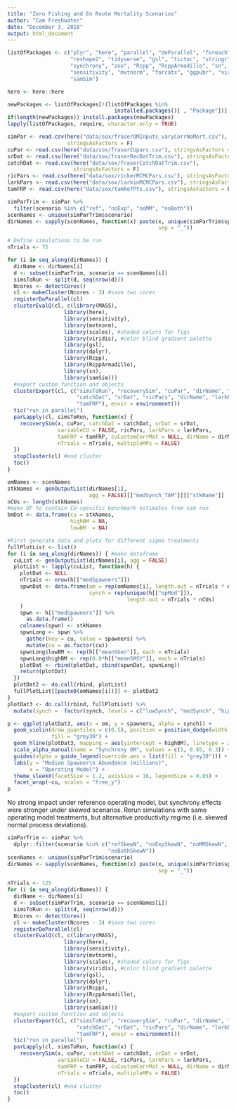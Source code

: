 ```yaml
---
title: "Zero Fishing and En Route Mortality Scenarios"
author: "Cam Freshwater"
date: "December 3, 2018"
output: html_document
---
```


```r
listOfPackages <- c("plyr", "here", "parallel", "doParallel", "foreach", 
                    "reshape2", "tidyverse", "gsl", "tictoc", "stringr", 
                    "synchrony", "zoo", "Rcpp", "RcppArmadillo", "sn", 
                    "sensitivity", "mvtnorm", "forcats", "ggpubr", "viridis", 
                    "samSim")

here <- here::here

newPackages <- listOfPackages[!(listOfPackages %in% 
                                  installed.packages()[ , "Package"])]
if(length(newPackages)) install.packages(newPackages)
lapply(listOfPackages, require, character.only = TRUE)
```


```r
simPar <- read.csv(here("data/sox/fraserOMInputs_varyCorrNoMort.csv"),
                   stringsAsFactors = F)
cuPar <- read.csv(here("data/sox/fraserCUpars.csv"), stringsAsFactors = F)
srDat <- read.csv(here("data/sox/fraserRecDatTrim.csv"), stringsAsFactors = F)
catchDat <- read.csv(here("data/sox/fraserCatchDatTrim.csv"), 
                     stringsAsFactors = F)
ricPars <- read.csv(here("data/sox/rickerMCMCPars.csv"), stringsAsFactors = F)
larkPars <- read.csv(here("data/sox/larkinMCMCPars.csv"), stringsAsFactors = F)
tamFRP <- read.csv(here("data/sox/tamRefPts.csv"), stringsAsFactors = F)

simParTrim <- simPar %>% 
  filter(scenario %in% c("ref", "noExp", "noMM", "noBoth"))
scenNames <- unique(simParTrim$scenario)
dirNames <- sapply(scenNames, function(x) paste(x, unique(simParTrim$species), 
                                                sep = "_"))
```


```r
# Define simulations to be run
nTrials <- 75

for (i in seq_along(dirNames)) {
  dirName <- dirNames[i]
  d <- subset(simParTrim, scenario == scenNames[i])
  simsToRun <- split(d, seq(nrow(d)))
  Ncores <- detectCores()
  cl <- makeCluster(Ncores - 3) #save two cores
  registerDoParallel(cl)
  clusterEvalQ(cl, c(library(MASS),
                  library(here),
                  library(sensitivity),
                  library(mvtnorm),
                  library(scales), #shaded colors for figs
                  library(viridis), #color blind gradient palette
                  library(gsl),
                  library(dplyr),
                  library(Rcpp),
                  library(RcppArmadillo),
                  library(sn),
                  library(samSim)))
  #export custom function and objects
  clusterExport(cl, c("simsToRun", "recoverySim", "cuPar", "dirName", "nTrials",
                      "catchDat", "srDat", "ricPars", "dirName", "larkPars",
                      "tamFRP"), envir = environment())
  tic("run in parallel")
  parLapply(cl, simsToRun, function(x) {
    recoverySim(x, cuPar, catchDat = catchDat, srDat = srDat,
                variableCU = FALSE, ricPars, larkPars = larkPars,
                tamFRP = tamFRP, cuCustomCorrMat = NULL, dirName = dirName,
                nTrials = nTrials, multipleMPs = FALSE)
  })
  stopCluster(cl) #end cluster
  toc()
}
```


```r
omNames <- scenNames
stkNames <- genOutputList(dirNames[1], 
                          agg = FALSE)[["medSynch_TAM"]][["stkName"]]
nCUs <- length(stkNames)
#make DF to contain CU-specific benchmark estimates from sim run
bmDat <- data.frame(cu = stkNames, 
                    highBM = NA,
                    lowBM  = NA)

#First generate data and plots for different sigma treatments
fullPlotList <- list()
for (i in seq_along(dirNames)) { #make dataframe
  cuList <- genOutputList(dirNames[i], agg = FALSE)
  plotList <- lapply(cuList, function(h) {
    plotDat <- NULL
    nTrials <- nrow(h[["medSpawners"]])
    spwnDat <- data.frame(om = rep(omNames[i], length.out = nTrials * nCUs),
                          synch = rep(unique(h[["opMod"]]), 
                                      length.out = nTrials * nCUs)
    )
    spwn <- h[["medSpawners"]] %>%
      as.data.frame() 
    colnames(spwn) <- stkNames
    spwnLong <- spwn %>% 
      gather(key = cu, value = spawners) %>% 
      mutate(cu = as.factor(cu))
    spwnLong$lowBM <- rep(h[["meanSGen"]], each = nTrials)
    spwnLong$highBM <- rep(0.8*h[["meanSMSY"]], each = nTrials)
    plotDat <- rbind(plotDat, cbind(spwnDat, spwnLong))
    return(plotDat)
  })
  plotDat2 <- do.call(rbind, plotList)
  fullPlotList[[paste0(omNames[i])]] <- plotDat2
}
plotDat3 <- do.call(rbind, fullPlotList) %>%
  mutate(synch =  factor(synch, levels = c("lowSynch", "medSynch", "highSynch")))

p <- ggplot(plotDat3, aes(x = om, y = spawners, alpha = synch)) +
  geom_violin(draw_quantiles = c(0.5), position = position_dodge(width = 0.75),
              fill = "grey30") +
  geom_hline(plotDat3, mapping = aes(yintercept = highBM), linetype = 2) +
  scale_alpha_manual(name = "Synchrony OM", values = c(1, 0.65, 0.3)) +
  guides(alpha = guide_legend(override.aes = list(fill = "grey30"))) +
  labs(y = "Median Spawner\n Abundance (millions)",
       x = "Operating Model") +
  theme_sleekX(facetSize = 1.2, axisSize = 16, legendSize = 0.85) +
  facet_wrap(~cu, scales = "free_y")
p
```


No strong impact under reference operating model, but synchrony effects were stronger under skewed scenarios. Rerun simulations with same operating model treatments, but alternative productivity regime (i.e. skewed normal process deviations).


```r
simParTrim <- simPar %>% 
  dplyr::filter(scenario %in% c("refSkewN", "noExpSkewN", "noMMSkewN",
                                "noBothSkewN"))
scenNames <- unique(simParTrim$scenario)
dirNames <- sapply(scenNames, function(x) paste(x, unique(simParTrim$species), 
                                                sep = "_"))

nTrials <- 125
for (i in seq_along(dirNames)) {
  dirName <- dirNames[i]
  d <- subset(simParTrim, scenario == scenNames[i])
  simsToRun <- split(d, seq(nrow(d)))
  Ncores <- detectCores()
  cl <- makeCluster(Ncores - 3) #save two cores
  registerDoParallel(cl)
  clusterEvalQ(cl, c(library(MASS),
                  library(here),
                  library(sensitivity),
                  library(mvtnorm),
                  library(scales), #shaded colors for figs
                  library(viridis), #color blind gradient palette
                  library(gsl),
                  library(dplyr),
                  library(Rcpp),
                  library(RcppArmadillo),
                  library(sn),
                  library(samSim)))
  #export custom function and objects
  clusterExport(cl, c("simsToRun", "recoverySim", "cuPar", "dirName", "nTrials",
                      "catchDat", "srDat", "ricPars", "dirName", "larkPars",
                      "tamFRP"), envir = environment())
  tic("run in parallel")
  parLapply(cl, simsToRun, function(x) {
    recoverySim(x, cuPar, catchDat = catchDat, srDat = srDat,
                variableCU = FALSE, ricPars, larkPars = larkPars,
                tamFRP = tamFRP, cuCustomCorrMat = NULL, dirName = dirName,
                nTrials = nTrials, multipleMPs = FALSE)
  })
  stopCluster(cl) #end cluster
  toc()
}
```

